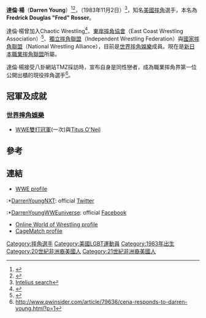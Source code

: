 
{{Infobox professional wrestler
|name        = Darren Young
|image       =Darren_Young_WrestleMania_32_Axxess.jpg
|caption     = 
|alt= 
|names       = COCO<ref name="OWOW"/><br />'''Darren Young'''<ref name="OWOW"/><br />Fred Rossen<ref name="Cage">{{cite web|url=http://www.cagematch.de/?id=2&nr=2040|title=Cagematch profile|accessdate=March 4, 2010|work=Cagematch}}</ref><br />Fred Rosser<ref name="OWOW"/><br />Fred Sampson<ref name="OWOW"/><br />Fred Sanford<ref name="OWOW"/><br />Frederick of Hollywood<ref name=Cage/><br />Officer Sampson<ref name=Cage/><br />
<!-- Please don't change the height or weight. These are the measures as officially stated and they should not be changed. -->
|height      = {{height|ft=6|in=1}}
|weight      = {{convert|239|lb|kg|abbr=on}}<ref name="wwe">{{cite web|url=http://www.wwe.com/superstars/darrenyoung|title=Darren Young Bio|accessdate=December 28, 2011|publisher=[[WWE|WWE]]}}</ref>
|birth_date  = {{Birth date and age|1983|11|2}}<ref name="OWOW"/>
|death_date  =
|birth_place = [[聯合郡_(新澤西州)|聯合郡 (新澤西州)]]Union Township<ref name="OWOW"/>
|death_place =
|resides     =
|billed      = [[邁阿密|邁阿密]]<ref name="wwe"/>
|trainer     = Dennis Condrey<ref name="OWOW"/><br />[[佛羅里達冠軍摔角|佛羅里達冠軍摔角]]<ref name="OWOW"/>
|debut       = 2002<ref name="PWI">"The 18th Annual PWI 500." <u> Pro Wrestling Illustrated.</u> Oct. 2008: 112+.</ref>
|retired     =
}}

'''達倫·楊'''（'''Darren Young'''）<ref name="OWOW">{{cite web|url=http://www.onlineworldofwrestling.com/profiles/d/darren-young.html|title=Darren Young|accessdate=April 27, 2010|publisher=Online World of Wrestling}}</ref><ref name="Varsallone-pg2">{{cite web|url=http://www.miamiherald.com/2010/04/26/1599309_p2/young-believes-hes-nxt.html|title=Young believes he's NXT|date=April 26, 2010|last=Varsallone|first=Jim|accessdate=July 23, 2010|work=[[The_Miami_Herald|The Miami Herald]]|page=2|archiveurl=https://www.webcitation.org/5rRU3hMWN?url=http://www.miamiherald.com/2010/04/26/1599309_p2/young-believes-hes-nxt.html|archivedate=2010-07-23|dead-url=yes}}</ref>，（1983年11月2日）<ref>[http://www.intelius.com/results.php?ReportType=1&qf=Fred&qmi=D&qn=Rosser&qcs=NJ&focusfirst=0 Intelius search]</ref>，知名[[美國|美國]][[摔角|摔角]]選手，本名為'''Fredrick Douglas "Fred" Rosser'''。

達倫·楊曾加入Chaotic Wrestling<ref>{{cite web|url=http://www.chaoticwrestling.com/profiles/fuller_sampson.htm|title=Big Rick Fuller & Fred "Bonecrusher" Sampson|year=2008|work=Chaotic Wrestling Profiles|publisher=ChaoticWrestling.com}}{{Dead link|date=2018年7月 |bot=InternetArchiveBot |fix-attempted=yes }}</ref>、[[東岸摔角協會|東岸摔角協會]]（East Coast Wrestling Association）<ref>{{cite web|url=http://www.ecwaprowrestling.com/main/bios/frederick_of_hollywood.html|title=Frederick of Hollywood|year=2008|work=ECWA Current Roster Biographies & Photo Gallery|publisher=ECWAProWrestling.com|access-date=2016-09-04|archive-url=https://web.archive.org/web/20081220014546/http://www.ecwaprowrestling.com/main/bios/frederick_of_hollywood.html|archive-date=2008-12-20|dead-url=yes}}</ref>、[[獨立摔角聯盟|獨立摔角聯盟]]（Independent Wrestling Federation）與[[國家摔角聯盟|國家摔角聯盟]]（National Wrestling Alliance），目前是[[世界摔角娛樂|世界摔角娛樂]]成員。現在是[[新日本職業摔角聯盟|新日本職業摔角聯盟]]所屬。

達倫·楊接受八卦網站TMZ採訪時，宣布自身是同性戀者，成為職業摔角界第一位公開出櫃的現役摔角選手<ref>http://www.pwinsider.com/article/79636/cena-responds-to-darren-young.html?p=1</ref>。

==冠軍及成就==
===[[世界摔角娛樂|世界摔角娛樂]]===
*[[WWE雙打冠軍|WWE雙打冠軍]](一次)與[[Titus_O'Neil|Titus O'Neil]]

==參考==
{{Reflist}}
<references/>

==連結==
{{Portal|Professional wrestling}}
{{Commons category|Frederick Rosser|Darren Young}}
*[http://www.wwe.com/superstars/darrenyoung/ WWE profile]
:*[http://twitter.com/DarrenYoungNXT DarrenYoungNXT]: official [[Twitter|Twitter]]
:*[http://www.facebook.com/pages/Darren-Young-WWE-Universe/321466494134 DarrenYoungWWEuniverse]: official [[Facebook|Facebook]]
*[http://www.onlineworldofwrestling.com/profiles/d/darren-young.html Online World of Wrestling profile]
*[http://www.cagematch.de/?id=2&nr=2040&gimmick=Fred+Sampson CageMatch profile] {{ger}}

[[Category:摔角選手|Category:摔角選手]]
[[Category:美國LGBT運動員|Category:美國LGBT運動員]]
[[Category:1983年出生|Category:1983年出生]]
[[Category:20世紀非洲裔美國人|Category:20世紀非洲裔美國人]]
[[Category:21世紀非洲裔美國人|Category:21世紀非洲裔美國人]]